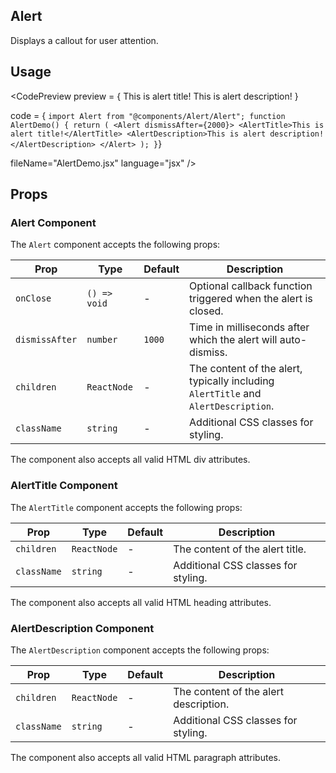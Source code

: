 
## Alert

Displays a callout for user attention.

## Usage 

<CodePreview
preview =
{<Alert dismissAfter={200000}>
    <AlertTitle>This is alert title!</AlertTitle>
    <AlertDescription>This is alert description!</AlertDescription>
</Alert>} 

code =
{
`import Alert from "@components/Alert/Alert";
function AlertDemo() {
  return (
    <Alert dismissAfter={2000}>
        <AlertTitle>This is alert title!</AlertTitle>
        <AlertDescription>This is alert description!</AlertDescription>
    </Alert>
  );
}`}

fileName="AlertDemo.jsx"
language="jsx"
/>

## Props

### Alert Component

The `Alert` component accepts the following props:

| Prop           | Type         | Default | Description                                                   |
| -------------- | ------------ | ------- | ------------------------------------------------------------- |
| `onClose`      | `() => void` | -       | Optional callback function triggered when the alert is closed. |
| `dismissAfter` | `number`     | `1000`  | Time in milliseconds after which the alert will auto-dismiss.  |
| `children`     | `ReactNode`  | -       | The content of the alert, typically including `AlertTitle` and `AlertDescription`. |
| `className`    | `string`     | -       | Additional CSS classes for styling.                            |

The component also accepts all valid HTML div attributes.

### AlertTitle Component

The `AlertTitle` component accepts the following props:

| Prop       | Type                              | Default | Description                           |
| ---------- | --------------------------------- | ------- | ------------------------------------- |
| `children` | `ReactNode`                       | -       | The content of the alert title.       |
| `className`| `string`                          | -       | Additional CSS classes for styling.   |

The component also accepts all valid HTML heading attributes.

### AlertDescription Component

The `AlertDescription` component accepts the following props:

| Prop        | Type                              | Default | Description                           |
| ----------- | --------------------------------- | ------- | ------------------------------------- |
| `children`  | `ReactNode`                       | -       | The content of the alert description. |
| `className` | `string`                          | -       | Additional CSS classes for styling.   |

The component also accepts all valid HTML paragraph attributes.
